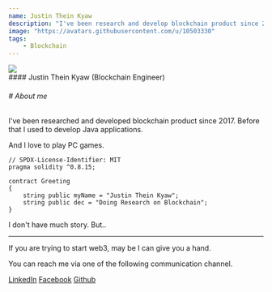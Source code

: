 ---
name: Justin Thein Kyaw
description: "I've been research and develop blockchain product since 2017. Before that I used to develop Java application."
image: "https://avatars.githubusercontent.com/u/10503330"
tags: 
    - Blockchain    
---


<div className="h-28 w-28 rounded-full overflow-hidden mx-auto">
  <img src="https://avatars.githubusercontent.com/u/10503330?v=4" />
</div>
<div className="container mx-auto">
#### Justin Thein Kyaw (Blockchain Engineer)

###### # About me

I've been researched and developed blockchain product since 2017. Before that I used to develop Java applications.

And I love to play  PC games.


```solidity
// SPDX-License-Identifier: MIT
pragma solidity ^0.8.15;

contract Greeting
{
	string public myName = "Justin Thein Kyaw";
    string public dec = "Doing Research on Blockchain";
}

```

I don't have much story. But..

------

If you are trying to start web3, may be I can give you a hand.

You can reach me via one of the following communication channel.

[LinkedIn](https://www.linkedin.com/in/pyi-thein-kyaw-b749aa1a2/)
[Facebook](https://www.facebook.com/justintheinkyaw/)
[Github](https://github.com/PyiTheinKyaw/)


</div>